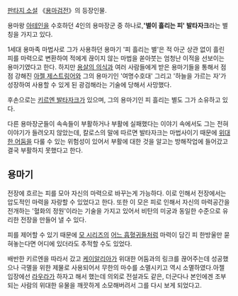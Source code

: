 [[판타지 소설]] 《[[용마검전]]》의 등장인물.

용마왕 [[아테인]]을 수호하던 4인의 용마장군 중 하나로,''' '별이 흘리는 피' 발타자크'''라는 별칭을 가지고 있다.

1세대 용마족 마법사로 그가 사용하던 용마기 '피 흘리는 별'은 적 아군 상관 없이 흘린 피를 마력으로 변환하여 적에게 끊이지 않는 마법을 쏟아붓는 엄청난 이적을 선보이는 용마기였다고 한다. 하지만 [[용살의 의식]]과 여러 사람들에게 받은 용마기들을 통해서 점점 강해진 [[아젤 제스트링어]]와 그의 용마기인 '여명수호대' 그리고 '하늘을 가르는 자'가 성장하여 사용할 수 있게 된 광검해라는 기술에 당해서 사망했다.

후손으로는 [[키르엔 발타자크]]가 있으며, 그의 용마기인 피 흘리는 별도 그가 소유하고 있다.

다른 용마장군들이 속속들이 부활하거나 부활에 실패했다는 이야기 속에서도 그는 전혀 이야기가 들려오지 않았는데, 칼로스의 말에 따르면 발타자크는 마법사이기 때문에 [[위대한 어둠]]을 다룰 수 있는 위험성이 있어서 부활에 대한 것을 알고는 방해작업에 들어갔고 결국 부활하지 못했다고 한다.

== 용마기 ==
전장에 흐르는 피를 모아 자신의 마력으로 바꾸는게 가능하다. 이로 인해서 전장에서는 압도적인 마력을 자랑할 수 있었다고 한다. 또한 이 모은 피로 인해서 자신의 마력공간을 전개하는 '혈화의 정원'이라는 기술을 가지고 있어서 비탄의 미궁과 동일한 수준으로 유리한 전장을 만들어 낼 수 있다.

피를 제어할 수 있기 때문에 [[월야환담 시리즈|모 시리즈]]의 [[진마|어느 흡혈귀들]]처럼 마력이 담긴 피 한방울만 묻혀놓는다면 어디에 있더라도 추적할 수도 있었다.

배반한 키르엔을 따라서 갔고 [[케이알리아]]가 위대한 어둠과의 링크를 끊어주는데 성공했으나 극멸을 위한 제물로 사용되어서 무한의 마수를 소멸시키고 역시 소멸하였다.아젤 입장에선 [[라우라 아운소르|라우라]]가 하자고 해서 했는데 의외로 전설과도 같은, 더군다나 본인에겐 조부 되는 사람의 위대한 유물을 깨끗하게 소모해버려서 그를 다시 보게 되었다고.
